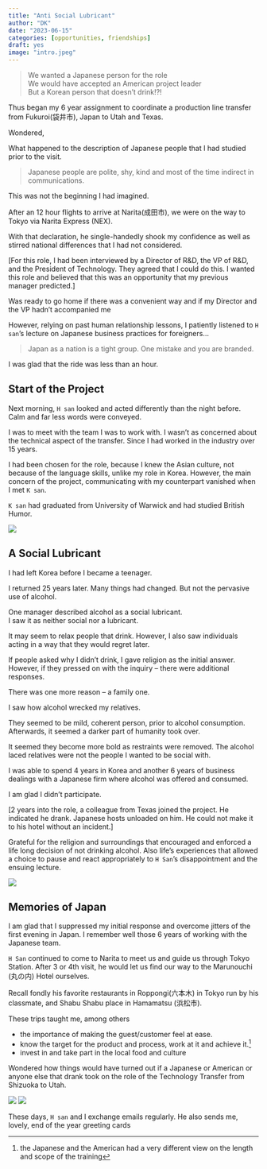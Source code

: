 ```yaml
---
title: "Anti Social Lubricant"
author: "DK"
date: "2023-06-15"
categories: [opportunities, friendships]
draft: yes
image: "intro.jpeg"
---
```


> We wanted a Japanese person for the role   
> We would have accepted an American project leader  
> But a Korean person that doesn't drink!?!

Thus began my 6 year assignment to coordinate a production line transfer from Fukuroi(袋井市), Japan to Utah and Texas.

Wondered,

What happened to the description of Japanese people that I had studied prior to the visit.

> Japanese people are polite, shy, kind and most of the time indirect in communications.

This was not the beginning I had imagined.

After an 12 hour flights to arrive at Narita(成田市), we were on the way to Tokyo via Narita Express (NEX).

With that declaration, he single-handedly shook my confidence as well as stirred national differences that I had not considered.

[For this role, I had been interviewed by a Director of R&D, the VP of R&D, and the President of Technology.
They agreed that I could do this.
I wanted this role and believed that this was an opportunity that my previous manager predicted.]

Was ready to go home if there was a convenient way and if my Director and the VP hadn't accompanied me

However, relying on past human relationship lessons, I patiently listened to `H san`'s lecture on Japanese business practices for foreigners...

> Japan as a nation is a tight group. One mistake and you are branded.

I was glad that the ride was less than an hour.

## Start of the Project

Next morning, `H san` looked and acted differently than the night before.  Calm and far less words were conveyed.

I was to meet with the team I was to work with.
I wasn't as concerned about the technical aspect of the transfer.
Since I had worked in the industry over 15 years.

I had been chosen for the role, because I knew the Asian culture, not because of the language skills, unlike my role in Korea.
However, the main concern of the project, communicating with my counterpart vanished when I met `K san`.

`K san` had graduated from University of Warwick and had studied British Humor.

![](fuji2.jpg)

## A Social Lubricant

I had left Korea before I became a teenager.

I returned 25 years later. 
Many things had changed. 
But not the pervasive use of alcohol.

One manager described alcohol as a social lubricant.  
I saw it as neither social nor a lubricant.

It may seem to relax people that drink.
However, I also saw individuals acting in a way that they would regret later.

If people asked why I didn't drink, I gave religion as the initial answer.
However, if they pressed on with the inquiry -- there were additional responses.  

There was one more reason -- a family one.

I saw how alcohol wrecked my relatives.

They seemed to be mild, coherent person, prior to alcohol consumption. 
Afterwards, it seemed a darker part of humanity took over.

It seemed they become more bold as restraints were removed.
The alcohol laced relatives were not the people I wanted to be social with.

I was able to spend 4 years in Korea and another 6 years of business dealings with a Japanese firm where alcohol was offered and consumed.

I am glad I didn't participate.

[2 years into the role, a colleague from Texas joined the project.
He indicated he drank.
Japanese hosts unloaded on him.
He could not make it to his hotel without an incident.]

Grateful for the religion and surroundings that encouraged and enforced a life long decision of not drinking alcohol.
Also life's experiences that allowed a choice to pause and react appropriately to `H San`'s disappointment and the ensuing lecture.

![](me.jpg)

## Memories of Japan

I am glad that I suppressed my initial response and overcome jitters of the first evening in Japan.
I remember well those 6 years of working with the Japanese team.

`H San` continued to come to Narita to meet us and guide us through Tokyo Station.
After 3 or 4th visit, he would let us find our way to the Marunouchi (丸の内) Hotel ourselves.

Recall fondly his favorite restaurants in Roppongi(六本木) in Tokyo run by his classmate, and Shabu Shabu place in Hamamatsu (浜松市).

These trips taught me, among others

-   the importance of making the guest/customer feel at ease.
-   know the target for the product and process, work at it and achieve it.^[the Japanese and the American had a very different view on the length and scope of the training]
-   invest in and take part in the local food and culture

Wondered how things would have turned out if a Japanese or American or anyone else that drank took on the role of the Technology Transfer from Shizuoka to Utah.

![](card1.jpg) ![](card2.jpg)

These days, `H san` and I exchange emails regularly.
He also sends me, lovely, end of the year greeting cards
